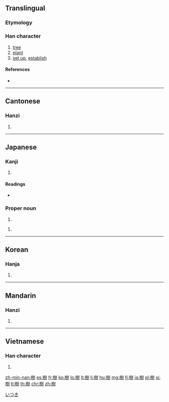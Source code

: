 {{also|树}}
==Translingual==

===Etymology===
{{Han compound|木|尌|c1=s|c2=p|t1=wood|ls=psc}}

===Han character===
{{Han char|rn=75|rad=木|as=12|sn=16|four=4490<sub>0</sub>|canj=木土廿戈 (DGTI)|ids=⿰[[木]][[尌]]}}

# [[tree]]
# [[plant]]
# [[set up]], [[establish]]

====References====
* {{Han ref|kx=0551.290|dkj=15496|dj=0940.050|hdz=21287.040|uh=6A39|ud=27193|bh=BEF0|bd=48880}}

----

==Cantonese==

===Hanzi===
{{yue-hanzi|jyut=|y=syu6|sim=树}}

# {{defn|lang=yue|sort=木12}}

----

==Japanese==

===Kanji===
{{ja-kanji|grade=6|rs=木12}}

# {{defn|lang=ja|sort=木12}}

====Readings====
* {{ja-readings|on=[[じゅ]] (ju)|kun=[[き]] (ki), [[うえる]] (ueru), [[たてる]] (tateru)}}

===Proper noun===
{{ja-pos|k|proper|hira=いつき|rom=Itsuki}}

# {{given name|male|lang=ja}}

{{ja-pos|k|proper|hira=たつき|rom=Tatsuki}}

# {{given name|male|lang=ja}}

[[Category:Japanese male given names|いつき]]

----

==Korean==

===Hanja===
{{ko-hanja|hangeul=수|eumhun=|rv=su|mr=su|y=swu}}

# {{defn|lang=ko|sort=木12}}

----

==Mandarin==

===Hanzi===
{{cmn-hanzi|sim=树|pin=[[shù]] ([[shu4]]), [[zǔn]] ([[zun3]])|wg=shu<sup>4</sup>, tsun<sup>3</sup>}}

# {{defn|lang=cmn|sort=木12}}

----

==Vietnamese==

===Han character===
{{vi-hantu|[[thụ]]|rs=木12}}

# {{defn|lang=vi|sort=木12}}

[[zh-min-nan:樹]]
[[es:樹]]
[[fr:樹]]
[[ko:樹]]
[[lo:樹]]
[[lt:樹]]
[[li:樹]]
[[hu:樹]]
[[mg:樹]]
[[fj:樹]]
[[ja:樹]]
[[pl:樹]]
[[si:樹]]
[[tl:樹]]
[[th:樹]]
[[chr:樹]]
[[zh:樹]]